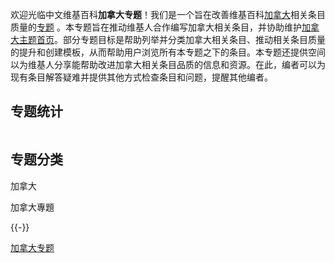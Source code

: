 {{NoteTA|G1=IT}}
{{维基专题状态|inactive}}

欢迎光临中文维基百科'''加拿大专题'''！我们是一个旨在改善维基百科[[加拿大|加拿大]]相关条目质量的[[Wikipedia:专题|专题]]<!--，with an emphasis on subjects with regional and national significance-->。本专题旨在推动维基人合作编写加拿大相关条目，并协助维护[[Portal:加拿大|加拿大主题首页]]。部分专题目标是帮助列举并分类加拿大相关条目、推动相关条目质量的提升和创建模板，从而帮助用户浏览所有本专题之下的条目。本专题还提供空间以为维基人分享能帮助改进加拿大相关条目品质的信息和资源。在此，编者可以为现有条目解答疑难并提供其他方式检查条目和问题，提醒其他编者。<!--关于维基专题的更多方针，请看[[Wikipedia:WikiProject_Council/Guide|WikiProject guidelines]]。-->
==专题统计==
{{Wikipedia:加拿大专题/统计}}
</div>

<div style="width:100%; float:left;">
==专题分类==
<categorytree>加拿大</categorytree>

<categorytree>加拿大專題</categorytree>
</div>
{{-}}


{{WikiProject Footer}}

[[Category:加拿大专题|]]